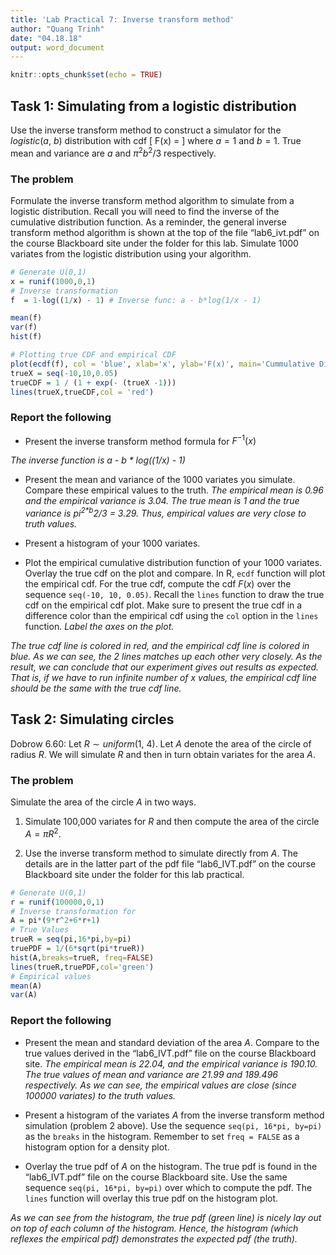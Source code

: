 ```yaml
---
title: 'Lab Practical 7: Inverse transform method'
author: "Quang Trinh"
date: "04.18.18"
output: word_document
---
```


```r
knitr::opts_chunk$set(echo = TRUE)
```


## Task 1: Simulating from a logistic distribution

Use the inverse transform method to construct a simulator for the $logistic(a,\ b)$ distribution with cdf
\[ F(x) = \frac{1}{1+\exp\{-(x-a)/b\}}\]
where $a = 1$ and $b = 1$.  True mean and variance are $a$ and $\pi^2 b^2/3$ respectively.

### The problem

Formulate the inverse transform method algorithm to simulate from a logistic distribution. Recall you will need to find the inverse of the cumulative distribution function.  As a reminder, the general inverse transform method algorithm is shown at the top of the file "lab6_ivt.pdf" on the course Blackboard site under the folder for this lab.  Simulate 1000 variates from the logistic distribution using your algorithm. 
```r
# Generate U(0,1)
x = runif(1000,0,1)
# Inverse transformation
f  = 1-log((1/x) - 1) # Inverse func: a - b*log(1/x - 1)

mean(f)
var(f)
hist(f)

# Plotting true CDF and empirical CDF
plot(ecdf(f), col = 'blue', xlab='x', ylab='F(x)', main='Cummulative Distribution Function')
trueX = seq(-10,10,0.05)
trueCDF = 1 / (1 + exp(- (trueX -1)))
lines(trueX,trueCDF,col = 'red')
```

### Report the following

* Present the inverse transform method formula for $F^{-1}(x)$

*The inverse function is a - b \* log((1/x) - 1) *

* Present the mean and variance of the 1000 variates you simulate.  Compare these empirical values to the truth.
*The empirical mean is 0.96 and the empirical variance is 3.04. The true mean is 1 and the true variance is pi^2\*b^2/3 = 3.29. Thus, empirical values are very close to truth values.*

* Present a histogram of your 1000 variates.

* Plot the empirical cumulative distribution function of your 1000 variates.  Overlay the true cdf on the plot and compare.  In R, `ecdf` function will plot the empirical cdf.  For the true cdf, compute the cdf $F(x)$ over the sequence `seq(-10, 10, 0.05)`.  Recall the `lines` function to draw the true cdf on the empirical cdf plot. Make sure to present the true cdf in a difference color than the empirical cdf using the `col` option in the `lines` function.  *Label the axes on the plot.*

*The true cdf line is colored in red, and the empirical cdf line is colored in blue. As we can see, the 2 lines matches up each other very closely. As the result, we can conclude that our experiment gives out results as expected. That is, if we have to run infinite number of x values, the empirical cdf line should be the same with the true cdf line.*


## Task 2: Simulating circles

Dobrow 6.60: Let $R \sim uniform(1,\ 4)$.  Let $A$ denote the area of the circle of radius $R$. We will simulate $R$ and then in turn obtain variates for the area $A$.

### The problem

Simulate the area of the circle $A$ in two ways.

1. Simulate 100,000 variates for $R$ and then compute the area of the circle $A = \pi R^2$.

2. Use the inverse transform method to simulate directly from $A$.  The details are in the latter part of the pdf file "lab6_IVT.pdf" on the course Blackboard site under the folder for this lab practical.

```r
# Generate U(0,1)
r = runif(100000,0,1)
# Inverse transformation for 
A = pi*(9*r^2+6*r+1)
# True Values
trueR = seq(pi,16*pi,by=pi)
truePDF = 1/(6*sqrt(pi*trueR))
hist(A,breaks=trueR, freq=FALSE)
lines(trueR,truePDF,col='green')
# Empirical values
mean(A)
var(A)
```

### Report the following

* Present the mean and standard deviation of the area $A$.  Compare to the true values derived in the "lab6_IVT.pdf" file on the course Blackboard site.
*The empirical mean is 22.04, and the empirical variance is 190.10. The true values of mean and variance are 21.99 and 189.496 respectively. As we can see, the empirical values are close (since 100000 variates) to the truth values.*

* Present a histogram of the variates $A$ from the inverse transform method simulation (problem 2 above).  Use the sequence `seq(pi, 16*pi, by=pi)` as the `breaks` in the histogram.  Remember to set `freq = FALSE` as a histogram option for a density plot.

* Overlay the true pdf of $A$ on the histogram.  The true pdf is found in the "lab6_IVT.pdf" file on the course Blackboard site.  Use the same sequence `seq(pi, 16*pi, by=pi)` over which to compute the pdf.  The `lines` function will overlay this true pdf on the histogram plot.

*As we can see from the histogram, the true pdf (green line) is nicely lay out on top of each column of the histogram. Hence, the histogram (which reflexes the empirical pdf) demonstrates the expected pdf (the truth).*

